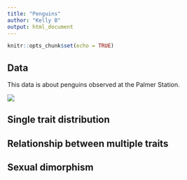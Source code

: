 ```yaml
---
title: "Penguins"
author: "Kelly B"
output: html_document
---
```


```r
knitr::opts_chunk$set(echo = TRUE)
```

## Data
This data is about penguins observed at the Palmer Station.

![](https://www.sierraclub.org/sites/www.sierraclub.org/files/sierra/articles/sharing/Penguins%20TN.jpeg)


## Single trait distribution

## Relationship between multiple traits

## Sexual dimorphism